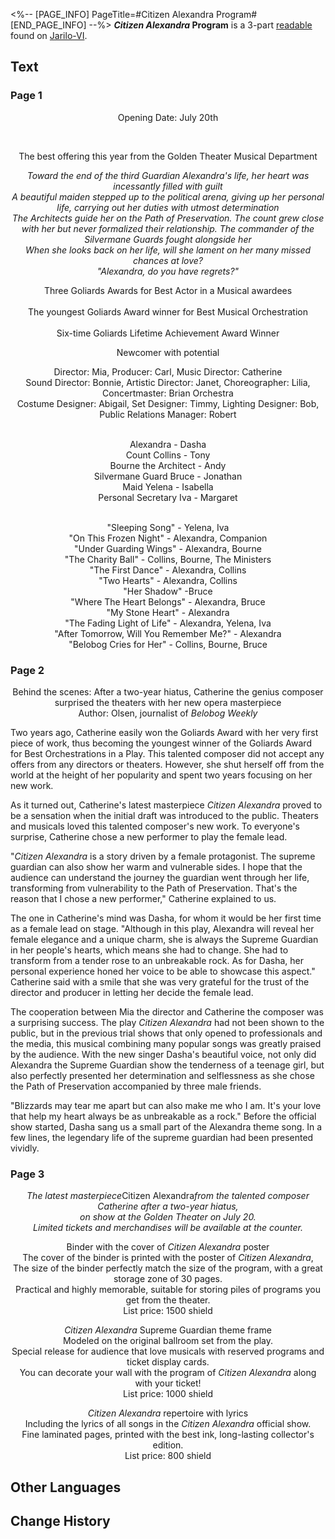 <%-- [PAGE_INFO]
PageTitle=#Citizen Alexandra Program#
[END_PAGE_INFO] --%>
{{Readable Infobox
|id           = 012
|partIds      = 190114;190115;190116
|title        = ''Citizen Alexandra'' Program
|image        = Item Jarilo-VI Readable.png
|world        = Jarilo-VI
|parts        = 3
|author       = <!--to be added-->
|description  = A program booklet from the production of ''Citizen Alexandra''. Free of charge upon purchasing a ticket.
|part1        = Page 1
|source1      = {{cx|Source missing}}
|part2        = Page 2
|source2      = {{cx|Source missing}}
|part3        = Page 3
|source3      = {{cx|Source missing}}
|characters   = 
|factions     = The Architects
}}
'''''Citizen Alexandra'' Program''' is a 3-part [[readable]] found on [[Jarilo-VI]].
<!--
==Location==
{{Map Embed|<map name>|<marker id>}}
-->
==Text==
===Page 1===
<div align="center">Opening Date: July 20th

{{Size|36|Golden Theater}}<br />
''{{Size|18|22 West, Alisa Avenue, Administrative District}}''

The best offering this year from the Golden Theater Musical Department<br />
{{Size|50|''Citizen Alexandra''}}

''Toward the end of the third Guardian Alexandra's life, her heart was incessantly filled with guilt''<br />
''A beautiful maiden stepped up to the political arena, giving up her personal life, carrying out her duties with utmost determination''<br />
''The Architects guide her on the Path of Preservation. The count grew close with her but never formalized their relationship. The commander of the Silvermane Guards fought alongside her''<br />
''When she looks back on her life, will she lament on her many missed chances at love? ''<br />
''"Alexandra, do you have regrets?"''

Three Goliards Awards for Best Actor in a Musical awardees {{Size|32|Tony, Andy, and Jonathan}}<br />
{{Size|32|A joint performance unlike any other}}<br />
The youngest Goliards Award winner for Best Musical Orchestration{{Size|32| Catherine}}<br />
{{Size|32|The latest masterpiece after a two-year hiatus}}<br />
Six-time Goliards Lifetime Achievement Award Winner {{Size|32|Olivia}}<br />
{{Size|32|Highest recommendations}}

Newcomer with potential {{Size|32|Dasha}}<br />
{{Size|32|As Lead Actress}}

Director: Mia, Producer: Carl, Music Director: Catherine<br />
Sound Director: Bonnie, Artistic Director: Janet, Choreographer: Lilia, Concertmaster: Brian Orchestra<br />
Costume Designer: Abigail, Set Designer: Timmy, Lighting Designer: Bob, Public Relations Manager: Robert

{{Size|32|Cast}}<br />
Alexandra - Dasha<br />
Count Collins - Tony<br />
Bourne the Architect - Andy<br />
Silvermane Guard Bruce - Jonathan<br />
Maid Yelena - Isabella<br />
Personal Secretary Iva - Margaret

{{Size|32|Track Listing}}<br />
"Sleeping Song" - Yelena, Iva<br />
"On This Frozen Night" - Alexandra, Companion<br />
"Under Guarding Wings" - Alexandra, Bourne<br />
"The Charity Ball" - Collins, Bourne, The Ministers<br />
"The First Dance" - Alexandra, Collins<br />
"Two Hearts" - Alexandra, Collins<br />
"Her Shadow" -Bruce<br />
"Where The Heart Belongs" - Alexandra, Bruce<br />
"My Stone Heart" - Alexandra<br />
"The Fading Light of Life" - Alexandra, Yelena, Iva<br />
"After Tomorrow, Will You Remember Me?" - Alexandra<br />
"Belobog Cries for Her" - Collins, Bourne, Bruce</div>

===Page 2===
<div align="center">Behind the scenes: After a two-year hiatus, Catherine the genius composer surprised the theaters with her new opera masterpiece<br />
Author: Olsen, journalist of ''Belobog Weekly''</div>

Two years ago, Catherine easily won the Goliards Award with her very first piece of work, thus becoming the youngest winner of the Goliards Award for Best Orchestrations in a Play. This talented composer did not accept any offers from any directors or theaters. However, she shut herself off from the world at the height of her popularity and spent two years focusing on her new work.

As it turned out, Catherine's latest masterpiece ''Citizen Alexandra'' proved to be a sensation when the initial draft was introduced to the public. Theaters and musicals loved this talented composer's new work. To everyone's surprise, Catherine chose a new performer to play the female lead.

"''Citizen Alexandra'' is a story driven by a female protagonist. The supreme guardian can also show her warm and vulnerable sides. I hope that the audience can understand the journey the guardian went through her life, transforming from vulnerability to the Path of Preservation. That's the reason that I chose a new performer," Catherine explained to us.

The one in Catherine's mind was Dasha, for whom it would be her first time as a female lead on stage. "Although in this play, Alexandra will reveal her female elegance and a unique charm, she is always the Supreme Guardian in her people's hearts, which means she had to change. She had to transform from a tender rose to an unbreakable rock. As for Dasha, her personal experience honed her voice to be able to showcase this aspect." Catherine said with a smile that she was very grateful for the trust of the director and producer in letting her decide the female lead.

The cooperation between Mia the director and Catherine the composer was a surprising success. The play ''Citizen Alexandra'' had not been shown to the public, but in the previous trial shows that only opened to professionals and the media, this musical combining many popular songs was greatly praised by the audience. With the new singer Dasha's beautiful voice, not only did Alexandra the Supreme Guardian show the tenderness of a teenage girl, but also perfectly presented her determination and selflessness as she chose the Path of Preservation accompanied by three male friends.

"Blizzards may tear me apart but can also make me who I am. It's your love that help my heart always be as unbreakable as a rock." Before the official show started, Dasha sang us a small part of the Alexandra theme song. In a few lines, the legendary life of the supreme guardian had been presented vividly.

===Page 3===
<div align="center">''The latest masterpiece ''Citizen Alexandra'' from the talented composer Catherine after a two-year hiatus,''<br />
''on show at the Golden Theater on July 20.''<br />
''Limited tickets and merchandises will be available at the counter.''

Binder with the cover of ''Citizen Alexandra'' poster<br />
The cover of the binder is printed with the poster of ''Citizen Alexandra'',<br />
The size of the binder perfectly match the size of the program, with a great storage zone of 30 pages.<br />
Practical and highly memorable, suitable for storing piles of programs you get from the theater.<br />
List price: 1500 shield

''Citizen Alexandra'' Supreme Guardian theme frame<br />
Modeled on the original ballroom set from the play.<br />
Special release for audience that love musicals with reserved programs and ticket display cards.<br />
You can decorate your wall with the program of ''Citizen Alexandra'' along with your ticket!<br />
List price: 1000 shield

''Citizen Alexandra'' repertoire with lyrics<br />
Including the lyrics of all songs in the ''Citizen Alexandra'' official show.<br />
Fine laminated pages, printed with the best ink, long-lasting collector's edition.<br />
List price: 800 shield</div>

<!--
==Trivia==
* 
-->
==Other Languages==
{{Other Languages
|en   = ''Citizen Alexandra'' Program
|zhs  = 《公民亚历珊德拉》场刊
|zht  = 《公民亞歷珊德拉》場刊
|ja   = 『市民アレキサンドラ』のパンフレット
|ko   = ≪시민 알렉산드라≫ 팸플릿
|es   = Programa de «Ciudadana Alexandra»
|fr   = Programme de ''Citoyenne Alexandra''
|ru   = Программка «Гражданка Александра»
|th   = โบรชัวร์ "พลเมือง Alexandra"
|vi   = Tờ Gấp Công Dân Alexandra
|de   = Programmheft für „Bürgerin Alexandra“
|id   = Buklet "Warga Negara Alexandra"
|pt   = Programa de "Cidadã Alexandra"
}}

==Change History==
{{Change History|1.0}}